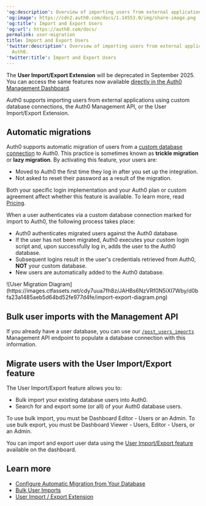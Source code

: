 ---
'og:description': Overview of importing users from external applications into Auth0.
'og:image': https://cdn2.auth0.com/docs/1.14553.0/img/share-image.png
'og:title': Import and Export Users
'og:url': https://auth0.com/docs/
permalink: user-migration
title: Import and Export Users
'twitter:description': Overview of importing users from external applications into
  Auth0.
'twitter:title': Import and Export Users
---
<Warning>

The **User Import/Export Extension** will be deprecated in September 2025. You can access the same features now available [directly in the Auth0 Management Dashboard](/docs/manage-users/user-migration/bulk-user-import-export).

</Warning>

Auth0 supports importing users from external applications using custom database connections, the Auth0 <Tooltip tip="Management API: A product to allow customers to perform administrative tasks." cta="View Glossary" href="/docs/glossary?term=Management+API">Management API</Tooltip>, or the User Import/Export Extension.

## Automatic migrations

Auth0 supports automatic migration of users from a [custom database connection](/docs/authenticate/identity-providers/database/custom-db) to Auth0. This practice is sometimes known as **trickle migration** or **lazy migration**. By activating this feature, your users are:

* Moved to Auth0 the first time they log in after you set up the integration.
* Not asked to reset their password as a result of the migration.

<Card title="Availability varies by Auth0 plan">

Both your specific login implementation and your Auth0 plan or custom agreement affect whether this feature is available. To learn more, read [Pricing](https://auth0.com/pricing).

</Card>

When a user authenticates via a custom database connection marked for import to Auth0, the following process takes place:

* Auth0 authenticates migrated users against the Auth0 database.
* If the user has not been migrated, Auth0 executes your custom login script and, upon successfully log in, adds the user to the Auth0 database.
* Subsequent logins result in the user's credentials retrieved from Auth0, **NOT** your custom database.
* New users are automatically added to the Auth0 database.

<Frame>![User Migration Diagram](https://images.ctfassets.net/cdy7uua7fh8z/JAHBs6NzVRf0N5iXI7Wby/d0bfa23a1485aeb5d64bd52fe977d4fe/import-export-diagram.png)</Frame>

## Bulk user imports with the Management API

If you already have a user database, you can use our [`/post_users_imports`](https://auth0.com/docs/api/management/v2#!/Jobs/post_users_imports) Management API endpoint to populate a database connection with this information.

## Migrate users with the User Import/Export feature

The User Import/Export feature allows you to:

* Bulk import your existing database users into Auth0.
* Search for and export some (or all) of your Auth0 database users.

To use bulk import, you must be Dashboard Editor - Users or an Admin. To use bulk export, you must be Dashboard Viewer - Users, Editor - Users, or an Admin.

You can import and export user data using the [User Import/Export feature](/docs/manage-users/user-migration/bulk-user-import-export) available on the dashboard.

## Learn more

* [Configure Automatic Migration from Your Database](/docs/manage-users/user-migration/configure-automatic-migration-from-your-database)
* [Bulk User Imports](/docs/manage-users/user-migration/bulk-user-imports)
* [User Import / Export Extension](/docs/manage-users/user-migration/user-import-export-extension)